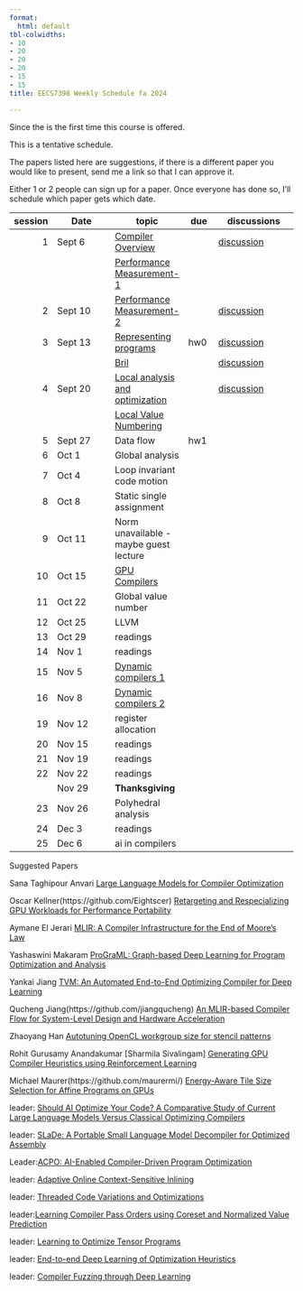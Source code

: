 ```yaml
---
format:
  html: default
tbl-colwidths:
- 10
- 20
- 20
- 20
- 15
- 15
title: EECS7398 Weekly Schedule fa 2024

---
```




Since the is the first time this course is offered.

This is a tentative schedule.

The papers listed here are suggestions, if there is a different paper you would like to present, send me a link so that I can approve it.  

Either 1 or 2 people can sign up for a paper.  Once everyone has done so, I'll schedule which paper gets which date.


| session | Date    | topic  | due | discussions|
|--:|---------|--------| ----| -----------|
1| Sept 6    | [Compiler Overview](lectures/010_compiler_overview.qmd)              | |  [discussion](https://github.com/normrubin/normrubin.github.io/discussions/70)
| | | [Performance Measurement-1](lectures/01a1_performance_measurement.qmd)  | | 
2|Sept 10   | [Performance Measurement-2](lectures/01a2_performance_measurement.qmd)  | | [discussion](https://github.com/normrubin/normrubin.github.io/discussions/71)
3|Sept 13    |[Representing programs](lectures/02a_representation.qmd)| hw0 | [discussion](https://github.com/normrubin/normrubin.github.io/discussions/72)
| | | [Bril](lectures/02b_bril.qmd)| |[discussion](https://github.com/normrubin/normrubin.github.io/discussions/73)
4| Sept 20   | [Local analysis and optimization](lectures/03_local.qmd)  | | [discussion](https://github.com/normrubin/normrubin.github.io/discussions/74)
|||[Local Value Numbering](lectures/03b_local_value_numbering.qmd)
5| Sept 27   | Data flow    | hw1 | 
6| Oct 1 |Global analysis |
7| Oct 4     | Loop invariant code motion  | |
8|Oct 8 |Static single assignment |
9|Oct 11  | Norm unavailable - maybe guest lecture 
10| Oct 15  | [GPU Compilers](lectures/14_gpu_compilers.qmd)  | | 
11| Oct 22   |Global value number |
12| Oct 25   |LLVM  | |
13| Oct 29   | readings  | |
14 | Nov 1| readings  |
15| Nov 5   |[Dynamic compilers 1 ](lectures/13_dynamic_compilers.qmd) |
16| Nov 8   | [Dynamic compilers 2 ](lectures/13_dynamic_compilers.qmd)  | | 
19| Nov 12 |register allocation |
20| Nov 15    |  readings  | | 
21| Nov 19    | readings  | | | 
22| Nov 22    | readings   | | 
| |Nov 29 | **Thanksgiving**|
23|Nov 26    |  Polyhedral analysis | | 
24| Dec 3     |readings | 
25| Dec 6     | ai in compilers  | 


Suggested Papers 

Sana Taghipour Anvari [Large Language Models for Compiler Optimization](https://ar5iv.labs.arxiv.org/html/2309.07062)

Oscar Kellner(https://github.com/Eightscer) [Retargeting and Respecializing GPU Workloads for Performance Portability](https://ieeexplore.ieee.org/document/10444828)

Aymane El Jerari [MLIR: A Compiler Infrastructure for the End of Moore’s Law](https://arxiv.org/abs/2002.11054)

Yashaswini Makaram [ProGraML: Graph-based Deep Learning for Program Optimization and Analysis](https://arxiv.org/abs/2003.10536)

Yankai Jiang [TVM: An Automated End-to-End Optimizing Compiler for Deep Learning](https://www.usenix.org/conference/osdi18/presentation/chen)

Qucheng Jiang(https://github.com/jiangqucheng) [An MLIR-based Compiler Flow for System-Level Design and Hardware Acceleration](https://dl.acm.org/doi/abs/10.1145/3508352.3549424)

Zhaoyang Han [Autotuning OpenCL workgroup size for stencil patterns](https://arxiv.org/pdf/1511.02490)


Rohit Gurusamy Anandakumar [Sharmila Sivalingam] [Generating GPU Compiler Heuristics using Reinforcement Learning](https://arxiv.org/abs/2111.12055)

Michael Maurer(https://github.com/maurermi/) [Energy-Aware Tile Size Selection for Affine Programs on GPUs](https://malithjayaweera.com/wp-content/uploads/2024/01/CGO24_eatss_PREPRINT.pdf)



leader: [Should AI Optimize Your Code? A Comparative Study of Current Large Language Models Versus Classical Optimizing Compilers](https://arxiv.org/html/2406.12146v1)

leader: [SLaDe: A Portable Small Language Model Decompiler for Optimized Assembly](https://arxiv.org/abs/2305.12520)


Leader:[ACPO: AI-Enabled Compiler-Driven Program Optimization](https://ar5iv.labs.arxiv.org/html/2312.09982)


leader: [Adaptive Online Context-Sensitive Inlining](https://ieeexplore.ieee.org/stamp/stamp.jsp?tp=&arnumber=1191550)


leader: [Threaded Code Variations and Optimizations](https://citeseerx.ist.psu.edu/document?repid=rep1&type=pdf&doi=e1e1a8622dc562e7f42d98b59f67de6949e2539e)



leader:[Learning Compiler Pass Orders using Coreset and Normalized Value Prediction](https://ar5iv.labs.arxiv.org/html/2301.05104v1)


leader: [Learning to Optimize Tensor Programs](https://arxiv.org/abs/1805.08166)

leader: [End-to-end Deep Learning of Optimization Heuristics](https://chriscummins.cc/pub/2017-pact.pdf)

leader: [Compiler Fuzzing through Deep Learning](https://chriscummins.cc/pub/2018-issta.pdf)



